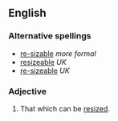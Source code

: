 ==English==

===Alternative spellings===
* [[re-sizable]] ''more formal''
* [[resizeable]] ''UK''
* [[re-sizeable]] ''UK''

===Adjective===
{{en-adj}}

# {{computing}} That which can be [[resized]].